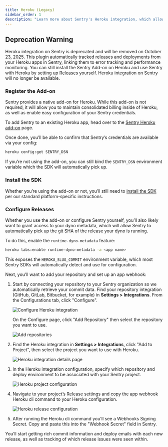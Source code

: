 ```yaml
---
title: Heroku (Legacy)
sidebar_order: 1
description: "Learn more about Sentry's Heroku integration, which allows you to create releases in Sentry when your Heroku app is deployed."
---
```

## Deprecation Warning
Heroku integration on Sentry is deprecated and will be removed on October 23, 2025. This plugin automatically tracked releases and deployments from your Heroku apps in Sentry, linking them to error tracking and performance monitoring.
You can still install the Sentry Add-on on Heroku and use Sentry with Heroku by setting up [Releases](/product/releases/overview/) yourself. Heroku integration on Sentry will no longer be available.

### Register the Add-on

Sentry provides a native add-on for Heroku. While this add-on is not required, it will allow you to maintain consolidated billing inside of Heroku, as well as enable easy configuration of your Sentry credentials.

To add Sentry to an existing Heroku app, head over to the [Sentry Heroku add-on](https://elements.heroku.com/addons/sentry) page.

Once done, you’ll be able to confirm that Sentry’s credentials are available via your config:

```bash
heroku config:get SENTRY_DSN
```

<Alert>

If you’re not using the add-on, you can still bind the `SENTRY_DSN` environment variable which the SDK will automatically pick up.

</Alert>

### Install the SDK

Whether you’re using the add-on or not, you’ll still need to [install the SDK](/platforms) per our standard platform-specific instructions.

### Configure Releases

Whether you use the add-on or configure Sentry yourself, you’ll also likely want to grant access to your dyno metadata, which will allow Sentry to automatically pick up the git SHA of the release your dyno is running.

To do this, enable the `runtime-dyno-metadata` feature:

```bash
heroku labs:enable runtime-dyno-metadata -a <app name>
```

This exposes the `HEROKU_SLUG_COMMIT` environment variable, which most Sentry SDKs will automatically detect and use for configuration.

Next, you’ll want to add your repository and set up an app webhook:

1.  Start by connecting your repository to your Sentry organization so we automatically retrieve your commit data. Find your repository integration (GitHub, GitLab, Bitbucket, for example) in **Settings > Integrations**. From the Configurations tab, click "Configure".

    ![Configure Heroku integration](./img/heroku-configure-repo-integration.png)

    On the Configure page, click "Add Repository" then select the repository you want to use.

    ![Add repositories](./img/heroku-repo-add.png)

2.  Find the Heroku integration in **Settings > Integrations**, click "Add to Project", then select the project you want to use with Heroku.

    ![Heroku integration details page](./img/heroku-integration-detail.png)

3.  In the Heroku integration configuration, specify which repository and deploy environment to be associated with your Sentry project.

    ![Heroku project configuration](./img/heroku-project-config.png)

4.  Navigate to your project’s Release settings and copy the app webhook Heroku cli command to your Heroku configuration.

    ![Heroku release configuration](./img/heroku-config.png)

5.  After running the Heroku cli command you'll see a Webhooks Signing Secret. Copy and paste this into the "Webhook Secret" field in Sentry.

You’ll start getting rich commit information and deploy emails with each new release, as well as tracking of which release issues were seen within.
